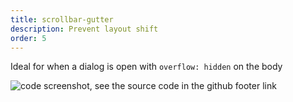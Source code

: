 ```yaml
---
title: scrollbar-gutter
description: Prevent layout shift
order: 5
---
```



Ideal for when a dialog is open with `overflow: hidden` on the body

<VideoPlayer
  classes="w-[560px] right-[30px] top-[20px]"
  name="scrollbar-gutter"
/>

<Image
  src={screen}
  alt="code screenshot, see the source code in the github footer link"
  class="rounded-xl absolute z-1 w-[280px] right-[20px] top-[300px] hover:z-10"
 />
